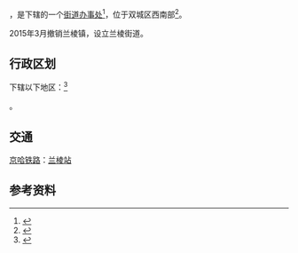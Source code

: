 {{中国乡级行政区
| 总面积 = 72平方公里
| 户籍人口 = 3.8万人
|23/01/82/101/000}}
'''{{PAGENAMEBASE}}'''，是{{PRC admin/fullname|23/01/82/101/000|3}}下辖的一个[[街道办事处|街道办事处]]<ref>{{PRC admin/ref sgc|{{PRC admin/parent|23/01/82/101/000}}}}</ref>，位于双城区西南部<ref>{{Cite web |url=http://www.chinaquhua.cn/heilongjiang/ |title=兰棱镇 |accessdate=2011-08-25 |archive-date=2011-08-22 |archive-url=https://web.archive.org/web/20110822123644/http://www.chinaquhua.cn/heilongjiang/ |dead-url=yes }}</ref>。

2015年3月撤销兰棱镇，设立兰棱街道。

== 行政区划 ==
{{PAGENAMEBASE}}下辖以下地区：<ref>{{PRC admin/ref sgc|23/01/82/101/000}}</ref>

{{PRC admin/children|23/01/82/101/000}}。

==交通==
{{rint|cn|rail}}[[京哈铁路|京哈铁路]]：[[兰棱站|兰棱站]]

== 参考资料 ==
{{reflist}}

{{PRC admin/navcat|23/01/82/101/000}}